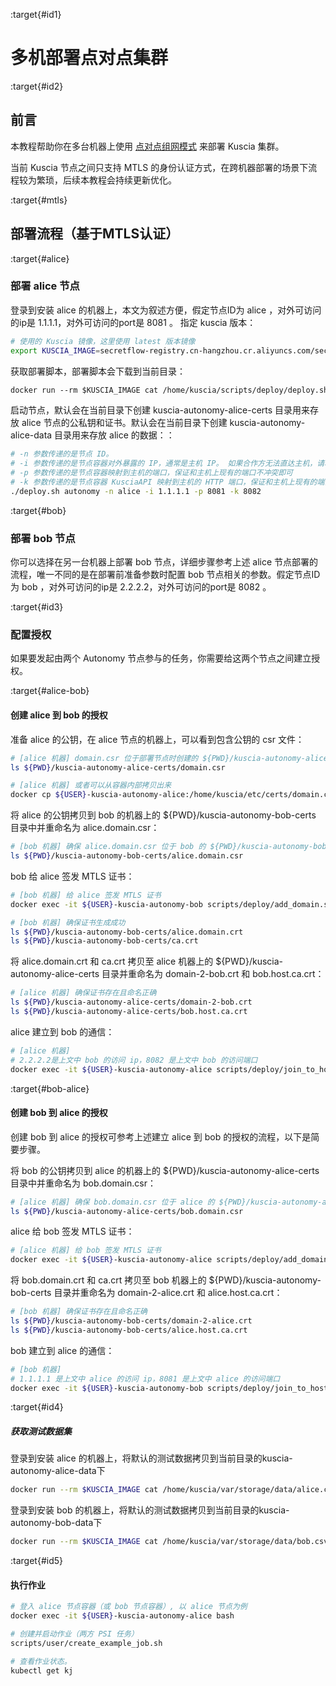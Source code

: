 :target{#id1}

# 多机部署点对点集群

:target{#id2}

## 前言

本教程帮助你在多台机器上使用 [点对点组网模式](../../reference/architecture_cn.mdx#peer-to-peer) 来部署 Kuscia 集群。

当前 Kuscia 节点之间只支持 MTLS 的身份认证方式，在跨机器部署的场景下流程较为繁琐，后续本教程会持续更新优化。

:target{#mtls}

## 部署流程（基于MTLS认证）

:target{#alice}

### 部署 alice 节点

登录到安装 alice 的机器上，本文为叙述方便，假定节点ID为 alice ，对外可访问的ip是 1.1.1.1，对外可访问的port是 8081 。
指定 kuscia 版本：

```bash
# 使用的 Kuscia 镜像，这里使用 latest 版本镜像
export KUSCIA_IMAGE=secretflow-registry.cn-hangzhou.cr.aliyuncs.com/secretflow/kuscia
```

获取部署脚本，部署脚本会下载到当前目录：

```default
docker run --rm $KUSCIA_IMAGE cat /home/kuscia/scripts/deploy/deploy.sh > deploy.sh && chmod u+x deploy.sh
```

启动节点，默认会在当前目录下创建 kuscia-autonomy-alice-certs 目录用来存放 alice 节点的公私钥和证书。默认会在当前目录下创建 kuscia-autonomy-alice-data 目录用来存放 alice 的数据：：

```bash
# -n 参数传递的是节点 ID。
# -i 参数传递的是节点容器对外暴露的 IP，通常是主机 IP。 如果合作方无法直达主机，请填写网关映射的IP。
# -p 参数传递的是节点容器映射到主机的端口，保证和主机上现有的端口不冲突即可
# -k 参数传递的是节点容器 KusciaAPI 映射到主机的 HTTP 端口，保证和主机上现有的端口不冲突即可
./deploy.sh autonomy -n alice -i 1.1.1.1 -p 8081 -k 8082
```

:target{#bob}

### 部署 bob 节点

你可以选择在另一台机器上部署 bob 节点，详细步骤参考上述 alice 节点部署的流程，唯一不同的是在部署前准备参数时配置 bob 节点相关的参数。假定节点ID为 bob ，对外可访问的ip是 2.2.2.2，对外可访问的port是 8082 。

:target{#id3}

### 配置授权

如果要发起由两个 Autonomy 节点参与的任务，你需要给这两个节点之间建立授权。

:target{#alice-bob}

#### 创建 alice 到 bob 的授权

准备 alice 的公钥，在 alice 节点的机器上，可以看到包含公钥的 csr 文件：

```bash
# [alice 机器] domain.csr 位于部署节点时创建的 ${PWD}/kuscia-autonomy-alice-certs 目录中，默认为以下路径
ls ${PWD}/kuscia-autonomy-alice-certs/domain.csr

# [alice 机器] 或者可以从容器内部拷贝出来
docker cp ${USER}-kuscia-autonomy-alice:/home/kuscia/etc/certs/domain.csr .
```

将 alice 的公钥拷贝到 bob 的机器上的 $\{PWD}/kuscia-autonomy-bob-certs 目录中并重命名为 alice.domain.csr：

```bash
# [bob 机器] 确保 alice.domain.csr 位于 bob 的 ${PWD}/kuscia-autonomy-bob-certs 目录中
ls ${PWD}/kuscia-autonomy-bob-certs/alice.domain.csr
```

bob 给 alice 签发 MTLS 证书：

```bash
# [bob 机器] 给 alice 签发 MTLS 证书
docker exec -it ${USER}-kuscia-autonomy-bob scripts/deploy/add_domain.sh alice ${USER}-kuscia-autonomy-bob p2p

# [bob 机器] 确保证书生成成功
ls ${PWD}/kuscia-autonomy-bob-certs/alice.domain.crt
ls ${PWD}/kuscia-autonomy-bob-certs/ca.crt
```

将 alice.domain.crt 和 ca.crt 拷贝至 alice 机器上的 $\{PWD}/kuscia-autonomy-alice-certs 目录并重命名为 domain-2-bob.crt 和 bob.host.ca.crt：

```bash
# [alice 机器] 确保证书存在且命名正确
ls ${PWD}/kuscia-autonomy-alice-certs/domain-2-bob.crt
ls ${PWD}/kuscia-autonomy-alice-certs/bob.host.ca.crt
```

alice 建立到 bob 的通信：

```bash
# [alice 机器] 
# 2.2.2.2是上文中 bob 的访问 ip，8082 是上文中 bob 的访问端口
docker exec -it ${USER}-kuscia-autonomy-alice scripts/deploy/join_to_host.sh alice bob 2.2.2.2:8082
```

:target{#bob-alice}

#### 创建 bob 到 alice 的授权

创建 bob 到 alice 的授权可参考上述建立 alice 到 bob 的授权的流程，以下是简要步骤。

将 bob 的公钥拷贝到 alice 的机器上的 $\{PWD}/kuscia-autonomy-alice-certs 目录中并重命名为 bob.domain.csr：

```bash
# [alice 机器] 确保 bob.domain.csr 位于 alice 的 ${PWD}/kuscia-autonomy-alice-certs 目录中
ls ${PWD}/kuscia-autonomy-alice-certs/bob.domain.csr
```

alice 给 bob 签发 MTLS 证书：

```bash
# [alice 机器] 给 bob 签发 MTLS 证书
docker exec -it ${USER}-kuscia-autonomy-alice scripts/deploy/add_domain.sh bob ${USER}-kuscia-autonomy-alice p2p
```

将 bob.domain.crt 和 ca.crt 拷贝至 bob 机器上的 $\{PWD}/kuscia-autonomy-bob-certs 目录并重命名为 domain-2-alice.crt 和 alice.host.ca.crt：

```bash
# [bob 机器] 确保证书存在且命名正确
ls ${PWD}/kuscia-autonomy-bob-certs/domain-2-alice.crt
ls ${PWD}/kuscia-autonomy-bob-certs/alice.host.ca.crt
```

bob 建立到 alice 的通信：

```bash
# [bob 机器] 
# 1.1.1.1 是上文中 alice 的访问 ip，8081 是上文中 alice 的访问端口
docker exec -it ${USER}-kuscia-autonomy-bob scripts/deploy/join_to_host.sh bob alice 1.1.1.1:8081
```

:target{#id4}

##### 获取测试数据集

登录到安装 alice 的机器上，将默认的测试数据拷贝到当前目录的kuscia-autonomy-alice-data下

```bash
docker run --rm $KUSCIA_IMAGE cat /home/kuscia/var/storage/data/alice.csv > kuscia-autonomy-alice-data/alice.csv
```

登录到安装 bob 的机器上，将默认的测试数据拷贝到当前目录的kuscia-autonomy-bob-data下

```bash
docker run --rm $KUSCIA_IMAGE cat /home/kuscia/var/storage/data/bob.csv > kuscia-autonomy-bob-data/bob.csv
```

:target{#id5}

#### 执行作业

```bash
# 登入 alice 节点容器（或 bob 节点容器）, 以 alice 节点为例
docker exec -it ${USER}-kuscia-autonomy-alice bash

# 创建并启动作业（两方 PSI 任务）
scripts/user/create_example_job.sh

# 查看作业状态。
kubectl get kj
```
